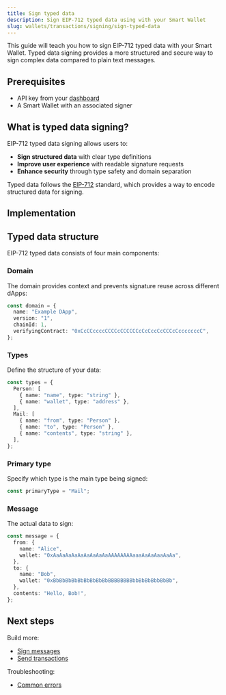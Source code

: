 ```yaml
---
title: Sign typed data
description: Sign EIP-712 typed data using with your Smart Wallet
slug: wallets/transactions/signing/sign-typed-data
---
```


This guide will teach you how to sign EIP-712 typed data with your Smart Wallet. Typed data signing provides a more structured and secure way to sign complex data compared to plain text messages.

## Prerequisites

- API key from your [dashboard](https://dashboard.alchemy.com/apps)
- A Smart Wallet with an associated signer

## What is typed data signing?

EIP-712 typed data signing allows users to:

- **Sign structured data** with clear type definitions
- **Improve user experience** with readable signature requests
- **Enhance security** through type safety and domain separation

Typed data follows the [EIP-712](https://eips.ethereum.org/EIPS/eip-712) standard, which provides a way to encode structured data for signing.

## Implementation

<Tabs>
  <Tab title="React" language="react">
    <Markdown src="react.mdx" />
  </Tab>
  <Tab title="JavaScript" language="javascript">
    <Markdown src="client.mdx" />
  </Tab>
</Tabs>

## Typed data structure

EIP-712 typed data consists of four main components:

### Domain

The domain provides context and prevents signature reuse across different dApps:

```ts
const domain = {
  name: "Example DApp",
  version: "1",
  chainId: 1,
  verifyingContract: "0xCcCCccccCCCCcCCCCCCcCcCccCcCCCcCcccccccC",
};
```

### Types

Define the structure of your data:

```ts
const types = {
  Person: [
    { name: "name", type: "string" },
    { name: "wallet", type: "address" },
  ],
  Mail: [
    { name: "from", type: "Person" },
    { name: "to", type: "Person" },
    { name: "contents", type: "string" },
  ],
};
```

### Primary type

Specify which type is the main type being signed:

```ts
const primaryType = "Mail";
```

### Message

The actual data to sign:

```ts
const message = {
  from: {
    name: "Alice",
    wallet: "0xAaAaAaAaAaAaAaAaAaAAAAAAAAaaaAaAaAaaAaAa",
  },
  to: {
    name: "Bob",
    wallet: "0xBbBbBbBbBbBbBbBbBbBBBBBBBBbbBbBbBbbBbBb",
  },
  contents: "Hello, Bob!",
};
```

## Next steps

Build more:

- [Sign messages](/wallets/transactions/signing/sign-messages)
- [Send transactions](/wallets/transactions/send-transactions)

Troubleshooting:

- [Common errors](/wallets/resources/faqs#common-errors)
